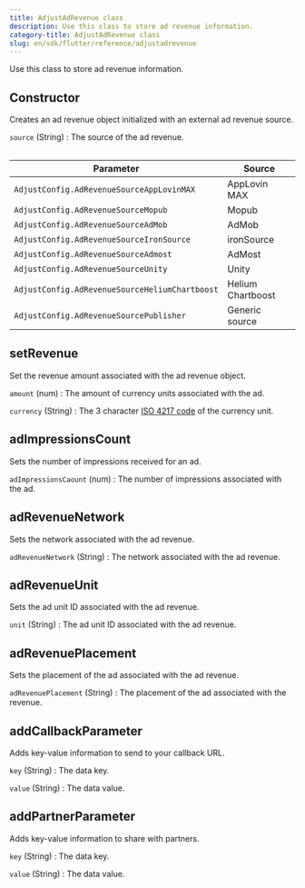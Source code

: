 ```yaml
---
title: AdjustAdRevenue class
description: Use this class to store ad revenue information.
category-title: AdjustAdRevenue class
slug: en/sdk/flutter/reference/adjustadrevenue
---
```


Use this class to store ad revenue information.

<Function>

## Constructor

Creates an ad revenue object initialized with an external ad revenue source.

<slot slot="signature">


<ConstructorSig />

</slot>

<slot slot="snippet">


<Constructor />

</slot>

<slot slot="parameters">

`source` (String)
: The source of the ad revenue.

<Table height="full-height">

| Parameter                                      | Source            |
| ---------------------------------------------- | ----------------- |
| `AdjustConfig.AdRevenueSourceAppLovinMAX`      | AppLovin MAX      |
| `AdjustConfig.AdRevenueSourceMopub`            | Mopub             |
| `AdjustConfig.AdRevenueSourceAdMob`            | AdMob             |
| `AdjustConfig.AdRevenueSourceIronSource`       | ironSource        |
| `AdjustConfig.AdRevenueSourceAdmost`           | AdMost            |
| `AdjustConfig.AdRevenueSourceUnity`            | Unity             |
| `AdjustConfig.AdRevenueSourceHeliumChartboost` | Helium Chartboost |
| `AdjustConfig.AdRevenueSourcePublisher`        | Generic source    |

</Table>

</slot>

</Function>

<Function>

## setRevenue

Set the revenue amount associated with the ad revenue object.

<slot slot="signature">


<SetRevenueSig />

</slot>

<slot slot="snippet">


<SetRevenue />

</slot>

<slot slot="parameters">

`amount` (num)
: The amount of currency units associated with the ad.

`currency` (String)
: The 3 character [ISO 4217 code](https://www.iban.com/currency-codes) of the currency unit.

</slot>

</Function>

<Function>

## adImpressionsCount

Sets the number of impressions received for an ad.

<slot slot="signature">


<AdImpressionsCountSig />

</slot>

<slot slot="snippet">


<AdImpressionsCount />

</slot>

<slot slot="parameters">

`adImpressionsCaount` (num)
: The number of impressions associated with the ad.

</slot>

</Function>

<Function>

## adRevenueNetwork

Sets the network associated with the ad revenue.

<slot slot="signature">


<AdRevenueNetworkSig />

</slot>

<slot slot="snippet">


<AdRevenueNetwork />

</slot>

<slot slot="parameters">

`adRevenueNetwork` (String)
: The network associated with the ad revenue.

</slot>

</Function>

<Function>

## adRevenueUnit

Sets the ad unit ID associated with the ad revenue.

<slot slot="signature">


<AdRevenueUnitSig />

</slot>

<slot slot="snippet">


<AdRevenueUnit />

</slot>

<slot slot="parameters">

`unit` (String)
: The ad unit ID associated with the ad revenue.

</slot>

</Function>

<Function>

## adRevenuePlacement

Sets the placement of the ad associated with the ad revenue.

<slot slot="signature">


<AdRevenuePlacementSig />

</slot>

<slot slot="snippet">


<AdRevenuePlacement />

</slot>

<slot slot="parameters">

`adRevenuePlacement` (String)
: The placement of the ad associated with the revenue.

</slot>

</Function>

<Function>

## addCallbackParameter

Adds key-value information to send to your callback URL.

<slot slot="signature">


<AddCallbackParameterSig />

</slot>

<slot slot="snippet">


<AddCallbackParameter />

</slot>

<slot slot="parameters">

`key` (String)
: The data key.

`value` (String)
: The data value.

</slot>

</Function>

<Function>

## addPartnerParameter

Adds key-value information to share with partners.

<slot slot="signature">


<AddPartnerParameterSig />

</slot>

<slot slot="snippet">


<AddPartnerParameter />

</slot>

<slot slot="parameters">

`key` (String)
: The data key.

`value` (String)
: The data value.

</slot>

</Function>
